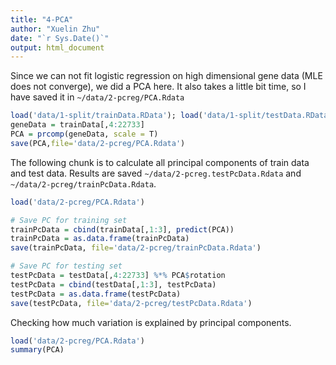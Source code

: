 ```yaml
---
title: "4-PCA"
author: "Xuelin Zhu"
date: "`r Sys.Date()`"
output: html_document
---
```


Since we can not fit logistic regression on high dimensional gene data (MLE does not converge), we did a PCA here. It also takes a little bit time, so I have saved it in ```~/data/2-pcreg/PCA.Rdata```
```r
load('data/1-split/trainData.RData'); load('data/1-split/testData.RData')
geneData = trainData[,4:22733]
PCA = prcomp(geneData, scale = T)
save(PCA,file='data/2-pcreg/PCA.Rdata')
```

The following chunk is to calculate all principal components of train data and test data. Results are saved ```~/data/2-pcreg.testPcData.Rdata``` and ```~/data/2-pcreg/trainPcData.Rdata```.
```r
load('data/2-pcreg/PCA.Rdata')

# Save PC for training set
trainPcData = cbind(trainData[,1:3], predict(PCA))
trainPcData = as.data.frame(trainPcData)
save(trainPcData, file='data/2-pcreg/trainPcData.Rdata')

# Save PC for testing set
testPcData = testData[,4:22733] %*% PCA$rotation
testPcData = cbind(testData[,1:3], testPcData)
testPcData = as.data.frame(testPcData)
save(testPcData, file='data/2-pcreg/testPcData.Rdata')
```

Checking how much variation is explained by principal components.
```r
load('data/2-pcreg/PCA.Rdata')
summary(PCA)
```











